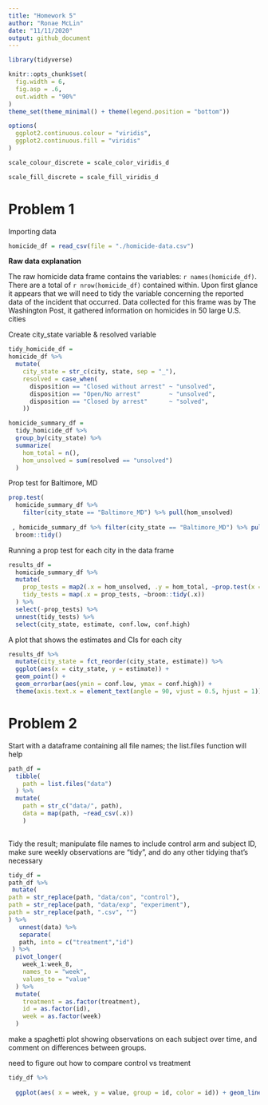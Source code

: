 ```yaml
---
title: "Homework 5"
author: "Ronae McLin"
date: "11/11/2020"
output: github_document
---
```




```r
library(tidyverse)

knitr::opts_chunk$set(
  fig.width = 6,
  fig.asp = .6,
  out.width = "90%"
)
theme_set(theme_minimal() + theme(legend.position = "bottom"))

options(
  ggplot2.continuous.colour = "viridis",
  ggplot2.continuous.fill = "viridis"
)

scale_colour_discrete = scale_color_viridis_d

scale_fill_discrete = scale_fill_viridis_d
```

# Problem 1


Importing data

```r
homicide_df = read_csv(file = "./homicide-data.csv")
```

**Raw data explanation**

The raw homicide data frame contains the variables: `r names(homicide_df)`. There are a total of `r nrow(homicide_df)` contained within. Upon first glance it appears that we will need to tidy the variable concerning the reported data of the incident that occurred. Data collected for this frame was by The Washington Post,  it gathered information on homicides in 50 large U.S. cities


Create city_state variable & resolved variable
```r
tidy_homicide_df = 
homicide_df %>% 
  mutate(
    city_state = str_c(city, state, sep = "_"),
    resolved = case_when(
      disposition == "Closed without arrest" ~ "unsolved",
      disposition == "Open/No arrest"        ~ "unsolved",
      disposition == "Closed by arrest"      ~ "solved",
    ))
```



```r
homicide_summary_df = 
  tidy_homicide_df %>% 
  group_by(city_state) %>% 
  summarize(
    hom_total = n(),
    hom_unsolved = sum(resolved == "unsolved")
  )
```


Prop test for Baltimore, MD

```r
prop.test(
  homicide_summary_df %>% 
    filter(city_state == "Baltimore_MD") %>% pull(hom_unsolved) 
  
 , homicide_summary_df %>% filter(city_state == "Baltimore_MD") %>% pull(hom_total)) %>% 
  broom::tidy()
```



Running a prop test for each city in the data frame
```r
results_df = 
  homicide_summary_df %>% 
  mutate(
    prop_tests = map2(.x = hom_unsolved, .y = hom_total, ~prop.test(x = .x, n = .y)),
    tidy_tests = map(.x = prop_tests, ~broom::tidy(.x))
  ) %>% 
  select(-prop_tests) %>% 
  unnest(tidy_tests) %>% 
  select(city_state, estimate, conf.low, conf.high)
```


A plot that shows the estimates and CIs for each city
```r
results_df %>% 
  mutate(city_state = fct_reorder(city_state, estimate)) %>% 
  ggplot(aes(x = city_state, y = estimate)) +
  geom_point() + 
  geom_errorbar(aes(ymin = conf.low, ymax = conf.high)) + 
  theme(axis.text.x = element_text(angle = 90, vjust = 0.5, hjust = 1))
```



# Problem 2

Start with a dataframe containing all file names; the list.files function will help


```r
path_df = 
  tibble(
    path = list.files("data")
  ) %>% 
  mutate(
    path = str_c("data/", path),
    data = map(path, ~read_csv(.x))
    )  
 
```


Tidy the result; manipulate file names to include control arm and subject ID, make sure weekly observations are “tidy”, and do any other tidying that’s necessary 

```r
tidy_df =
path_df %>% 
 mutate(
path = str_replace(path, "data/con", "control"),
path = str_replace(path, "data/exp", "experiment"),
path = str_replace(path, ".csv", "")
) %>% 
   unnest(data) %>% 
   separate(
   path, into = c("treatment","id")
 ) %>% 
  pivot_longer( 
    week_1:week_8,
    names_to = "week",
    values_to = "value"
  ) %>% 
  mutate(
    treatment = as.factor(treatment),
    id = as.factor(id),
    week = as.factor(week)
  )
```


make a spaghetti plot showing observations on each subject over time, and comment on differences between groups.

need to figure out how to compare control vs treatment
```r
tidy_df %>% 
 
  ggplot(aes( x = week, y = value, group = id, color = id)) + geom_line() +  facet_grid(rows = vars(treatment)) 
```

